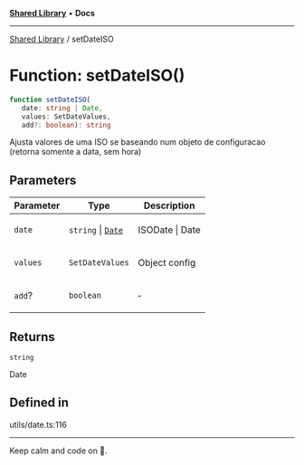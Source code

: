 
<Meta title="Libs/Shared/functions/setDateISO" />



[**Shared Library**](/?path=/docs/libs-shared-overview--page) • **Docs**

***

[Shared Library](/?path=/docs/libs-shared-overview--page) / setDateISO

# Function: setDateISO()

```ts
function setDateISO(
   date: string | Date, 
   values: SetDateValues, 
   add?: boolean): string
```

Ajusta valores de uma ISO se baseando num objeto de configuracao (retorna somente a data, sem hora)

## Parameters

<table>
<thead>
<tr>
<th>Parameter</th>
<th>Type</th>
<th>Description</th>
</tr>
</thead>
<tbody>
<tr>
<td>

`date`

</td>
<td>

`string` \| [`Date`](https://developer.mozilla.org/docs/Web/JavaScript/Reference/Global_Objects/Date)

</td>
<td>

ISODate | Date

</td>
</tr>
<tr>
<td>

`values`

</td>
<td>

`SetDateValues`

</td>
<td>

Object config

</td>
</tr>
<tr>
<td>

`add`?

</td>
<td>

`boolean`

</td>
<td>

&hyphen;

</td>
</tr>
</tbody>
</table>

## Returns

`string`

Date

## Defined in

utils/date.ts:116


***

Keep calm and code on 🤘.